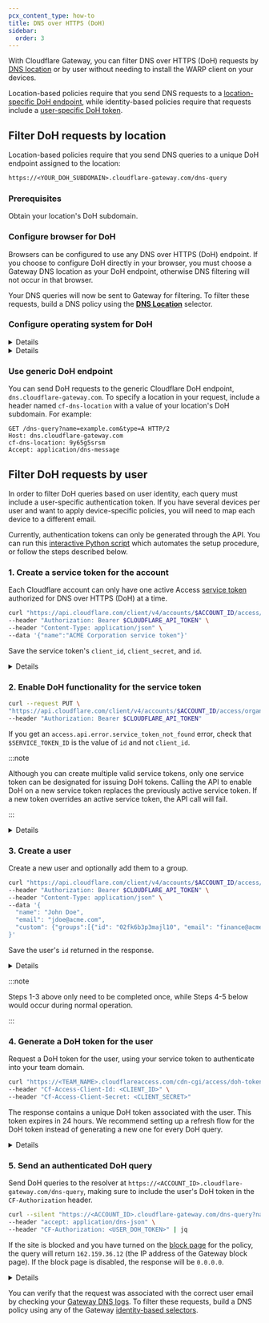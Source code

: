 ```yaml
---
pcx_content_type: how-to
title: DNS over HTTPS (DoH)
sidebar:
  order: 3
---
```



With Cloudflare Gateway, you can filter DNS over HTTPS (DoH) requests by [DNS location](/cloudflare-one/connections/connect-devices/agentless/dns/locations/) or by user without needing to install the WARP client on your devices.

Location-based policies require that you send DNS requests to a [location-specific DoH endpoint](#filter-doh-requests-by-location), while identity-based policies require that requests include a [user-specific DoH token](#filter-doh-requests-by-user).

## Filter DoH requests by location

Location-based policies require that you send DNS queries to a unique <GlossaryTooltip term="DoH subdomain">DoH endpoint</GlossaryTooltip> assigned to the location:

```txt
https://<YOUR_DOH_SUBDOMAIN>.cloudflare-gateway.com/dns-query
```

### Prerequisites

Obtain your location's <GlossaryTooltip term="DoH subdomain">DoH subdomain</GlossaryTooltip>.

### Configure browser for DoH

Browsers can be configured to use any DNS over HTTPS (DoH) endpoint. If you choose to configure DoH directly in your browser, you must choose a Gateway DNS location as your DoH endpoint, otherwise DNS filtering will not occur in that browser.

<Render file="gateway/doh-instructions" />

Your DNS queries will now be sent to Gateway for filtering. To filter these requests, build a DNS policy using the [**DNS Location**](/cloudflare-one/connections/connect-devices/agentless/dns/locations/) selector.

### Configure operating system for DoH

<Details header="Windows 11">

1. Obtain the `A` and `AAAA` record values associated with your location's DoH endpoint.

   1. Run the following command to obtain your `A` record values:

   ```powershell
   nslookup -type=A <your-subdomain>.cloudflare-gateway.com
   ```

   2. Obtain your `AAAA` record values.

   ```powershell
   nslookup -type=AAAA <your-subdomain>.cloudflare-gateway.com
   ```

   3. Copy the resulting IP addresses.

2. Add the addresses to your list of known DoH servers.

   1. Run the following command for each address:

   ```powershell
   Add-DnsClientDohServerAddress -ServerAddress <IP-address> -DohTemplate https://<your-subdomain>.cloudflare-gateway.com/dns-query -AllowFallbackToUdp $False -AutoUpgrade $False
   ```

   2. Confirm the addresses were added.

   ```powershell
   Get-DnsClientDohServerAddress
   ```

3. In Windows, go to **Settings** > **Network & internet** > your active Internet connection. This option may be either **Ethernet** or **Wi-Fi**.

4. Under **DNS server assignment**, select **Edit**.

5. In the drop-down menu, choose _Manual_.

6. Enable **IPv4**.

7. In **Preferred DNS** and **Alternate DNS**, enter the IPv4 addresses from your `A` record command. Set **DNS over HTTPS** to _On (automatic template)_.

8. Enable **IPv6**.

9. In **Preferred DNS** and **Alternate DNS**, enter the IPv6 addresses from your `AAAA` record command. Set **DNS over HTTPS** to _On (automatic template)_.

</Details>

<Details header="Windows Server 2022">

Obtain the `A` and `AAAA` record values associated with your location's DoH endpoint.

1. Run the following command to obtain your `A` record values:

```powershell
nslookup -type=A <your-subdomain>.cloudflare-gateway.com
```

2. Obtain your `AAAA` record values.

```powershell
nslookup -type=AAAA <your-subdomain>.cloudflare-gateway.com
```

3. Copy the resulting IP addresses.
4. [Add the addresses](https://learn.microsoft.com/en-us/windows-server/networking/dns/doh-client-support#add-a-new-doh-server-to-the-list-of-known-servers) to your list of known DoH servers.
5. [Configure the Windows Server client](https://learn.microsoft.com/en-us/windows-server/networking/dns/doh-client-support#configure-the-dns-client-to-support-doh) or [set up a Group Policy](https://learn.microsoft.com/en-us/windows-server/networking/dns/doh-client-support#configuring-doh-through-group-policy) to use DoH.

For more information, refer to [Microsoft's DoH guide](https://learn.microsoft.com/en-us/windows-server/networking/dns/doh-client-support) for Windows Server 2022 and newer.

</Details>

### Use generic DoH endpoint

You can send DoH requests to the generic Cloudflare DoH endpoint, `dns.cloudflare-gateway.com`. To specify a location in your request, include a header named `cf-dns-location` with a value of your location's DoH subdomain. For example:

```http
GET /dns-query?name=example.com&type=A HTTP/2
Host: dns.cloudflare-gateway.com
cf-dns-location: 9y65g5srsm
Accept: application/dns-message
```

## Filter DoH requests by user

In order to filter DoH queries based on user identity, each query must include a user-specific authentication token. If you have several devices per user and want to apply device-specific policies, you will need to map each device to a different email.

Currently, authentication tokens can only be generated through the API. You can run this [interactive Python script](/cloudflare-one/static/authenticated-doh.py) which automates the setup procedure, or follow the steps described below.

### 1. Create a service token for the account

Each Cloudflare account can only have one active Access [service token](/cloudflare-one/identity/service-tokens/) authorized for DNS over HTTPS (DoH) at a time.

```bash
curl "https://api.cloudflare.com/client/v4/accounts/$ACCOUNT_ID/access/service_tokens" \
--header "Authorization: Bearer $CLOUDFLARE_API_TOKEN" \
--header "Content-Type: application/json" \
--data '{"name":"ACME Corporation service token"}'
```

Save the service token's `client_id`, `client_secret`, and `id`.

<Details header="Example response">

```json null {3,4,7}
{
	"result": {
		"client_id": "88bf3b6d86161464f6509f7219099e57.access",
		"client_secret": "bdd31cbc4dec990953e39163fbbb194c93313ca9f0a6e420346af9d326b1d2a5",
		"created_at": "2022-06-09T01:59:17Z",
		"expires_at": "2023-06-09T01:59:17Z",
		"id": "f174e90a-fafe-4643-bbbc-4a0ed4fc8415",
		"name": "ACME Corporation service token",
		"updated_at": "2022-06-09T01:59:17Z"
	},
	"success": true,
	"errors": [],
	"messages": []
}
```

</Details>

### 2. Enable DoH functionality for the service token

```bash
curl --request PUT \
"https://api.cloudflare.com/client/v4/accounts/$ACCOUNT_ID/access/organizations/doh/$SERVICE_TOKEN_ID" \
--header "Authorization: Bearer $CLOUDFLARE_API_TOKEN"
```

If you get an `access.api.error.service_token_not_found` error, check that `$SERVICE_TOKEN_ID` is the value of `id` and not `client_id`.

:::note

Although you can create multiple valid service tokens, only one service token can be designated for issuing DoH tokens. Calling the API to enable DoH on a new service token replaces the previously active service token. If a new token overrides an active service token, the API call will fail.

:::

<Details header="Example response">

```json
{
	"result": {
		"client_id": "88bf3b6d86161464f6509f7219099e57.access",
		"created_at": "2022-06-09T01:59:17Z",
		"expires_at": "2023-06-09T01:59:17Z",
		"id": "f174e90a-fafe-4643-bbbc-4a0ed4fc8415",
		"name": "ACME Corporation service token",
		"updated_at": "2022-06-09T01:59:17Z",
		"duration": "8760h"
	},
	"success": true,
	"errors": [],
	"messages": []
}
```

</Details>

### 3. Create a user

Create a new user and optionally add them to a group.

```bash
curl "https://api.cloudflare.com/client/v4/accounts/$ACCOUNT_ID/access/users" \
--header "Authorization: Bearer $CLOUDFLARE_API_TOKEN" \
--header "Content-Type: application/json" \
--data '{
  "name": "John Doe",
  "email": "jdoe@acme.com",
  "custom": {"groups":[{"id": "02fk6b3p3majl10", "email": "finance@acme.com", "name": "Finance"}]}
}'
```

Save the user's `id` returned in the response.

<Details header="Example response">

```json null {3}
{
	"result": {
		"id": "54d425de-7a78-4186-9975-d43c88ee7899",
		"created_at": "2022-03-16T21:18:39.93598Z",
		"updated_at": "2022-05-17T23:50:39.598345Z",
		"uid": "54d425de-7a78-4186-9975-d43c88ee7899",
		"name": "John Doe",
		"email": "jdoe@acme.com",
		"custom": {
			"groups": [
				{
					"email": "finance@acme.com",
					"id": "02fk6b3p3majl10",
					"name": "Finance"
				}
			]
		}
	},
	"success": true,
	"errors": [],
	"messages": []
}
```

</Details>

:::note

Steps 1-3 above only need to be completed once, while Steps 4-5 below would occur during normal operation.

:::

### 4. Generate a DoH token for the user

Request a DoH token for the user, using your service token to authenticate into your <GlossaryTooltip term="team domain">team domain</GlossaryTooltip>.

```bash
curl "https://<TEAM_NAME>.cloudflareaccess.com/cdn-cgi/access/doh-token?account-id=<ACCOUNT_ID>&user-id=<USER_ID>&auth-domain=<TEAM_NAME>.cloudflareaccess.com" \
--header "Cf-Access-Client-Id: <CLIENT_ID>" \
--header "Cf-Access-Client-Secret: <CLIENT_SECRET>"
```

The response contains a unique DoH token associated with the user. This token expires in 24 hours. We recommend setting up a refresh flow for the DoH token instead of generating a new one for every DoH query.

<Details header="Example response">

```json
{
	"token": "y2khbGciOiJSUzI1NiIsImtpZCI6ImJlZjVkYjg4ZTEwMjk3ZDEwNzhkMmEyYjE0MjMxZTljYTQwMjQ2NjAwOTQzNmJhOTQwOGJkODY3ZmI4OWFiOGQifQ.eyJ0eXBlIjoiZG9oIiwiYXVkIjoiY2xvdWRmbGFyZS1nYXRld2F5LmNvbSIsImlhdCI6MTY1NDc1MTg3NSwiZXhwIjoxNjU0ODM4Mjc1LCJhY2NvdW50LWlkIjoiMTA4MDM0OGIyZGYzYmQwN2QxZmI1MjM3Y2Q1ZDU5M2EiLCJ1c2VyLWlkIjoiNTRkNDI1ZGUtN2E3OC00MTg2LTk5NzUtZDQzYzg4ZWU3ODk5In0.I5p4WsH2dPhQ8vwy84zF05PsoBHCsUSXAaMpNhEH36oFZ3tXcs9ksLz7OzpZ_x3HxUfO3n57LlpAF1VehaBt2i94XCkvSgtHpYcwd_qZydLp-BGtcyfU1LbdXQC3m6zxKcIWu5VySi8I-J25UYlpyJhYgZ4DQUZIpqbSSt6WcVRKvA7OBa7xjkTux4OcqWAViO_ZS-GLwl-fqhvolmiwk37seBD3YuV1zG06VeWXfrMkZ5MbhooHD1DZDBHOZpTtmN8MbeKeI4tlY1mb_O3-jE-um6F9Hrl4NQm89MKFzsum-_Rywi5m4PTSlDza7fjdJs7RzFgJd3VWgzG-jgyQKw"
}
```

</Details>

### 5. Send an authenticated DoH query

Send DoH queries to the resolver at `https://<ACCOUNT_ID>.cloudflare-gateway.com/dns-query`, making sure to include the user's DoH token in the `CF-Authorization` header.

```bash
curl --silent "https://<ACCOUNT_ID>.cloudflare-gateway.com/dns-query?name=example.com" \
--header "accept: application/dns-json" \
--header "CF-Authorization: <USER_DOH_TOKEN>" | jq
```

If the site is blocked and you have turned on the [block page](/cloudflare-one/policies/gateway/block-page/#configure-policy-block-behavior) for the policy, the query will return `162.159.36.12` (the IP address of the Gateway block page). If the block page is disabled, the response will be `0.0.0.0`.

<Details header="Example response">

```json
{
	"Status": 0,
	"TC": false,
	"RD": true,
	"RA": true,
	"AD": false,
	"CD": false,
	"Question": [
		{
			"name": "example.com",
			"type": 1
		}
	],
	"Answer": [
		{
			"name": "example.com",
			"type": 1,
			"TTL": 60,
			"data": "162.159.36.12"
		}
	]
}
```

</Details>

You can verify that the request was associated with the correct user email by checking your [Gateway DNS logs](/cloudflare-one/insights/logs/gateway-logs/). To filter these requests, build a DNS policy using any of the Gateway [identity-based selectors](/cloudflare-one/policies/gateway/identity-selectors/).
